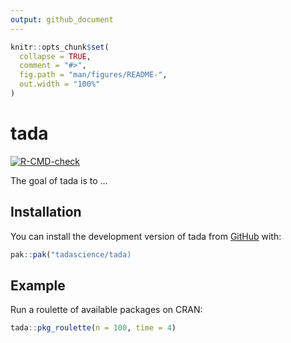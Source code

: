 ```yaml
---
output: github_document
---
```


<!-- README.md is generated from README.Rmd. Please edit that file -->

```r
knitr::opts_chunk$set(
  collapse = TRUE,
  comment = "#>",
  fig.path = "man/figures/README-",
  out.width = "100%"
)
```

# tada

<!-- badges: start -->
[![R-CMD-check](https://github.com/tadascience/tada/actions/workflows/R-CMD-check.yaml/badge.svg)](https://github.com/tadascience/tada/actions/workflows/R-CMD-check.yaml)
<!-- badges: end -->

The goal of tada is to ...

## Installation

You can install the development version of tada from [GitHub](https://github.com/) with:

``` r
pak::pak("tadascience/tada)
```

## Example

Run a roulette of available packages on CRAN: 

```r
tada::pkg_roulette(n = 100, time = 4)
```
